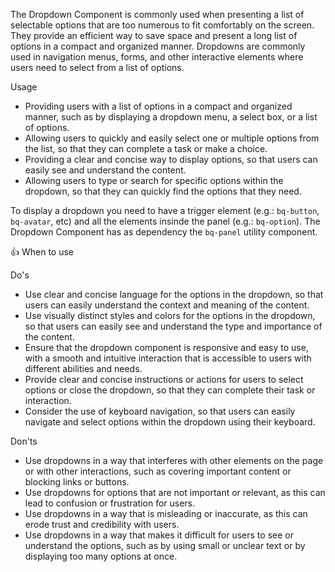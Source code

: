 
<Title>Dropdown</Title>

The Dropdown Component is commonly used when presenting a list of selectable options that are too numerous to fit comfortably on the screen. They provide an efficient way to save space and present a long list of options in a compact and organized manner.
Dropdowns are commonly used in navigation menus, forms, and other interactive elements where users need to select from a list of options.

<Subtitle>Usage</Subtitle>

- Providing users with a list of options in a compact and organized manner, such as by displaying a dropdown menu, a select box, or a list of options.
- Allowing users to quickly and easily select one or multiple options from the list, so that they can complete a task or make a choice.
- Providing a clear and concise way to display options, so that users can easily see and understand the content.
- Allowing users to type or search for specific options within the dropdown, so that they can quickly find the options that they need.

To display a dropdown you need to have a trigger element (e.g.: `bq-button`, `bq-avatar`, etc) and all the elements insinde the panel (e.g.: `bq-option`).
The Dropdown Component has as dependency the `bq-panel` utility component.

<Subtitle>👍 When to use</Subtitle>

Do's

- Use clear and concise language for the options in the dropdown, so that users can easily understand the context and meaning of the content.
- Use visually distinct styles and colors for the options in the dropdown, so that users can easily see and understand the type and importance of the content.
- Ensure that the dropdown component is responsive and easy to use, with a smooth and intuitive interaction that is accessible to users with different abilities and needs.
- Provide clear and concise instructions or actions for users to select options or close the dropdown, so that they can complete their task or interaction.
- Consider the use of keyboard navigation, so that users can easily navigate and select options within the dropdown using their keyboard.

Don'ts

- Use dropdowns in a way that interferes with other elements on the page or with other interactions, such as covering important content or blocking links or buttons.
- Use dropdowns for options that are not important or relevant, as this can lead to confusion or frustration for users.
- Use dropdowns in a way that is misleading or inaccurate, as this can erode trust and credibility with users.
- Use dropdowns in a way that makes it difficult for users to see or understand the options, such as by using small or unclear text or by displaying too many options at once.

<Title>Properties</Title>

<ArgTypes of="bq-dropdown" />
